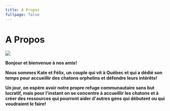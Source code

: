 ```yaml
---
title: A Propos
fullpage: false
---
```


# **A Propos**

![](images/canelle.jpg)

**Bonjour et bienvenue à nos amis!**

**Nous sommes Kate et Félix, un couple qui vit à Québec et qui a dédié son temps pour accueillir des chatons orphelins et défendre leurs intérêts!**

**Un jour, on espère avoir notre propre refuge communautaire sans but lucratif, mais pour l&#39;instant on se concentre à accueillir les chatons et à créer des ressources qui pourront aider d&#39;autres gens qui débutent ou qui voudraient le faire!**
